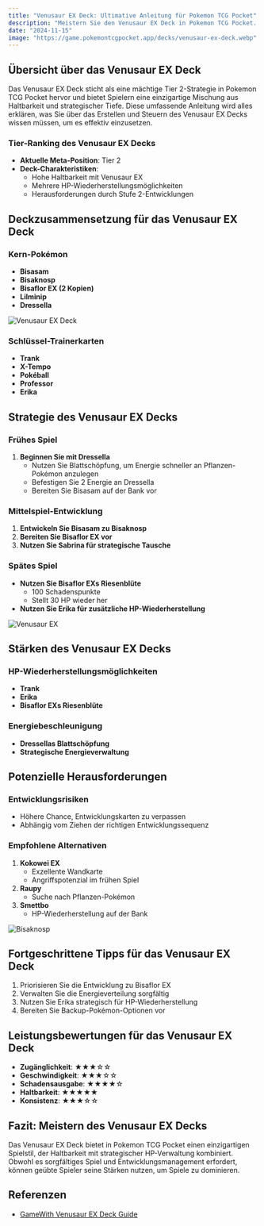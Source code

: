 ```yaml
---
title: "Venusaur EX Deck: Ultimative Anleitung für Pokemon TCG Pocket"
description: "Meistern Sie den Venusaur EX Deck in Pokemon TCG Pocket. Umfassende Anleitung zur Deckstrategie und Kartenanalyse."
date: "2024-11-15"
image: "https://game.pokemontcgpocket.app/decks/venusaur-ex-deck.webp"
---
```


## Übersicht über das Venusaur EX Deck

Das Venusaur EX Deck sticht als eine mächtige Tier 2-Strategie in Pokemon TCG Pocket hervor und bietet Spielern eine einzigartige Mischung aus Haltbarkeit und strategischer Tiefe. Diese umfassende Anleitung wird alles erklären, was Sie über das Erstellen und Steuern des Venusaur EX Decks wissen müssen, um es effektiv einzusetzen.

### Tier-Ranking des Venusaur EX Decks
- **Aktuelle Meta-Position**: Tier 2
- **Deck-Charakteristiken**:
  - Hohe Haltbarkeit mit Venusaur EX
  - Mehrere HP-Wiederherstellungsmöglichkeiten
  - Herausforderungen durch Stufe 2-Entwicklungen

## Deckzusammensetzung für das Venusaur EX Deck

### Kern-Pokémon
- **Bisasam**
- **Bisaknosp**
- **Bisaflor EX (2 Kopien)**
- **Lilminip**
- **Dressella**

![Venusaur EX Deck](https://game.pokemontcgpocket.app/decks/venusaur-ex-deck.webp)

### Schlüssel-Trainerkarten
- **Trank**
- **X-Tempo**
- **Pokéball**
- **Professor**
- **Erika**

## Strategie des Venusaur EX Decks

### Frühes Spiel
1. **Beginnen Sie mit Dressella**
   - Nutzen Sie Blattschöpfung, um Energie schneller an Pflanzen-Pokémon anzulegen
   - Befestigen Sie 2 Energie an Dressella
   - Bereiten Sie Bisasam auf der Bank vor

### Mittelspiel-Entwicklung
1. **Entwickeln Sie Bisasam zu Bisaknosp**
2. **Bereiten Sie Bisaflor EX vor**
3. **Nutzen Sie Sabrina für strategische Tausche**

### Spätes Spiel
- **Nutzen Sie Bisaflor EXs Riesenblüte**
  - 100 Schadenspunkte
  - Stellt 30 HP wieder her
- **Nutzen Sie Erika für zusätzliche HP-Wiederherstellung**

![Venusaur EX](https://game.pokemontcgpocket.app/pokemon_37.png)

## Stärken des Venusaur EX Decks

### HP-Wiederherstellungsmöglichkeiten
- **Trank**
- **Erika**
- **Bisaflor EXs Riesenblüte**

### Energiebeschleunigung
- **Dressellas Blattschöpfung**
- **Strategische Energieverwaltung**

## Potenzielle Herausforderungen

### Entwicklungsrisiken
- Höhere Chance, Entwicklungskarten zu verpassen
- Abhängig vom Ziehen der richtigen Entwicklungssequenz

### Empfohlene Alternativen
1. **Kokowei EX**
   - Exzellente Wandkarte
   - Angriffspotenzial im frühen Spiel
2. **Raupy**
   - Suche nach Pflanzen-Pokémon
3. **Smettbo**
   - HP-Wiederherstellung auf der Bank

![Bisaknosp](https://game.pokemontcgpocket.app/pokemon_72.png)

## Fortgeschrittene Tipps für das Venusaur EX Deck

1. Priorisieren Sie die Entwicklung zu Bisaflor EX
2. Verwalten Sie die Energieverteilung sorgfältig
3. Nutzen Sie Erika strategisch für HP-Wiederherstellung
4. Bereiten Sie Backup-Pokémon-Optionen vor

## Leistungsbewertungen für das Venusaur EX Deck

- **Zugänglichkeit**: ★★★☆☆
- **Geschwindigkeit**: ★★★☆☆
- **Schadensausgabe**: ★★★★☆
- **Haltbarkeit**: ★★★★★
- **Konsistenz**: ★★★☆☆

## Fazit: Meistern des Venusaur EX Decks

Das Venusaur EX Deck bietet in Pokemon TCG Pocket einen einzigartigen Spielstil, der Haltbarkeit mit strategischer HP-Verwaltung kombiniert. Obwohl es sorgfältiges Spiel und Entwicklungsmanagement erfordert, können geübte Spieler seine Stärken nutzen, um Spiele zu dominieren.

## Referenzen
- [GameWith Venusaur EX Deck Guide](https://gamewith.net/pokemon-tcg-pocket/48969)